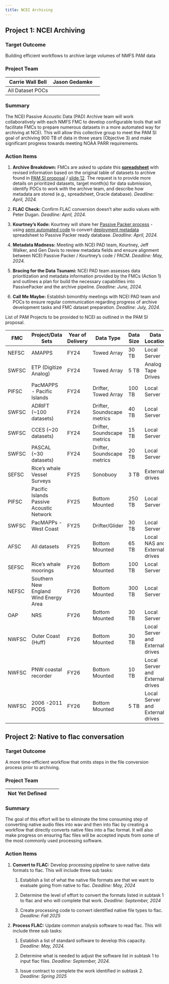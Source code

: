 ```yaml
---
title: NCEI Archiving
---
```


## Project 1: NCEI Archiving

### Target Outcome

Building efficient workflows to archive large volumes of NMFS PAM data

### Project Team

| Carrie Wall Bell | Jason Gedamke |     |
|------------------|---------------|-----|
| All Dataset POCs |               |     |

### Summary

The NCEI Passive Acoustic Data (PAD) Archive team will work collaboratively with each NMFS FMC to develop configurable tools that will facilitate FMCs to prepare numerous datasets in a more automated way for archiving at NCEI. This will allow this collective group to meet the PAM SI goal of archiving 900 TB of data in three years (Objective 3) and make significant progress towards meeting NOAA PARR requirements.

### Action Items

1.  **Archive Breakdown:** FMCs are asked to update this [**spreadsheet**](https://docs.google.com/spreadsheets/d/1l-Dfh7DtM11FfrXrn1Ub9dqPl3uSQEd3yRSWiaK_eF0/edit#gid=0) with revised information based on the original table of datasets to archive found in [PAM SI proposal](https://docs.google.com/document/d/1BPkv6vRO97T9Vitud8Ng5ws7tudbtD-IF2NwzX4oRmU/edit) / [slide 12](https://docs.google.com/presentation/d/1TewDhV21FjX2ANAzedxMR5s_q94eciiu-iTafjJRUVM/edit#slide=id.g2c4705a5e9b_0_35). The request is to provide more details on prioritized datasets, target month(s) for data submission, identify POCs to work with the archive team, and describe how metadata are stored (e.g., spreadsheet, Oracle database). *Deadline: April, 2024.*

2.  **FLAC Check:** Confirm FLAC conversion doesn’t alter audio values with Peter Dugan. *Deadline: April, 2024.*

3.  **Kourtney's Kode:** Kourtney will share her [Passive Packer process](https://sael-swfsc.github.io/SAEL-lab-manual/content/Data-Archive.html#ncei-data-archive) - using [semi automated code](https://sael-swfsc.github.io/adrift-analysis-methods/content/DataArchive/NCEI.html#passive-packer-resources) to convert [deployment metadata](https://docs.google.com/spreadsheets/d/1iyNaKKLbqSHK-iWLADO-YQMNaq4XVsIqYbaeHD2Z_AU/edit?usp=sharing) spreadsheet to Passive Packer ready database. *Deadline: April, 2024.*

4.  **Metadata Madness:** Meeting with NCEI PAD team, Kourtney, Jeff Walker, and Gen Davis to review metadata fields and ensure alignment between NCEI Passive Packer / Kourtney's code / PACM. *Deadline: May, 2024.*

5.  **Bracing for the Data Tsunami:** NCEI PAD team assesses data prioritization and metadata information provided by the FMCs (Action 1) and outlines a plan for build the necessary capabilities into PassivePacker and the archive pipeline. *Deadline: June, 2024.*

6.  **Call Me Maybe:** Establish bimonthly meetings with NCEI PAD team and POCs to ensure regular communication regarding progress of archive development tasks and FMC dataset preparation. *Deadline: July, 2024.*

List of PAM Projects to be provided to NCEI as outlined in the PAM SI proposal.

| FMC   | **Project/Data Sets**                    | **Year of Delivery** | Data Type                   | Data Size | Data Location                    |
|------------|------------|------------|------------|------------|------------|
| NEFSC | AMAPPS                                   | FY24                 | Towed Array                 | 30 TB     | Local Server                     |
| SWFSC | ETP (Digitize Analog)                    | FY24                 | Towed Array                 | 5 TB      | Analog Tape Drives               |
| PIFSC | PacMAPPS - Pacific Islands               | FY24                 | Drifter, Towed Array        | 100 TB    | Local Server                     |
| SWFSC | ADRIFT (\~100 datasets)                  | FY24                 | Drifter, Soundscape metrics | 40 TB     | Local Server                     |
| SWFSC | CCES (\~20 datasets)                     | FY24                 | Drifter, Soundscape metrics | 15 TB     | Local Server                     |
| SWFSC | PASCAL (\~30 datasets)                   | FY24                 | Drifter, Soundscape metrics | 20 TB     | Local Server                     |
| SEFSC | Rice's whale Vessel Surveys              | FY25                 | Sonobuoy                    | 3 TB      | External drives                  |
| PIFSC | Pacific Islands Passive Acoustic Network | FY25                 | Bottom Mounted              | 250 TB    | Local Server                     |
| SWFSC | PacMAPPs - West Coast                    | FY25                 | Drifter/Glider              | 30 TB     | Local Server                     |
| AFSC  | All datasets                             | FY25                 | Bottom Mounted              | 65 TB     | Local NAS and External drives    |
| SEFSC | Rice's whale moorings                    | FY26                 | Bottom Mounted              | 100 TB    | Local Server                     |
| NEFSC | Southern New England Wind Energy Area    | FY26                 | Bottom Mounted              | 300 TB    | Local Server                     |
| OAP   | NRS                                      | FY26                 | Bottom Mounted              | 30 TB     | Local Server                     |
| NWFSC | Outer Coast (Huff)                       | FY26                 | Bottom Mounted              | 30 TB     | Local Server and External drives |
| NWFSC | PNW coastal recorder                     | FY26                 | Bottom Mounted              | 10 TB     | Local Server and External drives |
| NWFSC | 2006 -2011 PODS                          | FY26                 | Bottom Mounted              | 5 TB      | Local Server and External drives |

## Project 2: Native to flac conversation

### Target Outcome

A more time-efficient workflow that omits steps in the file conversion process prior to archiving.

### Project Team

| Not Yet Defined |     |     |
|-----------------|-----|-----|

### Summary

The goal of this effort will be to eliminate the time consuming step of converting native audio files into wav and then into flac by creating a workflow that directly converts native files into a flac format. It will also make progress on ensuring flac files will be accepted inputs from some of the most commonly used processing software.

### Action Items

1.  **Convert to FLAC:** Develop processing pipeline to save native data formats to flac. This will include three sub tasks:

    1.  Establish a list of what the native file formats are that we want to evaluate going from native to flac. *Deadline: May, 2024*

    2.  Determine the level of effort to convert the formats listed in subtask 1 to flac and who will complete that work. *Deadline: September, 2024*

    3.  Create processing code to convert identified native file types to flac. *Deadline: Fall 2025*

2.  **Process FLAC:** Update common analysis software to read flac. This will include three sub tasks:

    1.  Establish a list of standard software to develop this capacity. *Deadline: May, 2024.*

    2.  Determine what is needed to adjust the software list in subtask 1 to input flac files. *Deadline: September, 2024.*

    3.  Issue contract to complete the work identified in subtask 2. *Deadline: Spring 2025*
